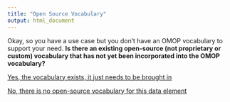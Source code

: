 ```yaml
---
title: "Open Source Vocabulary"
output: html_document
---
```


Okay, so you have a use case but you don't have an OMOP vocabulary to support your need. **Is there an existing open-source (not proprietary or custom) vocabulary that has not yet been incorporated into the OMOP vocabulary?**

[Yes, the vocabulary exists, it just needs to be brought in](vocabRequest.html)

[No, there is no open-source vocabulary for this data element](contactVocab.html)
